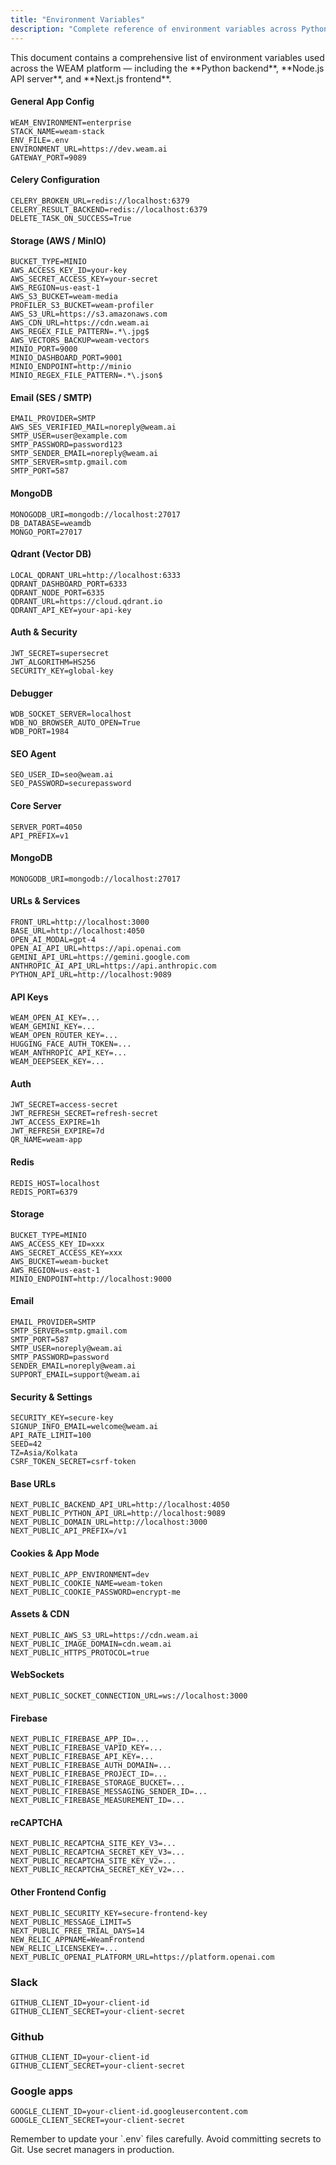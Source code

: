 ```yaml
---
title: "Environment Variables"
description: "Complete reference of environment variables across Python, Node.js, and Next.js in the WEAM platform."
---
```


<Info>
  This document contains a comprehensive list of environment variables used across the WEAM platform — including the **Python backend**, **Node.js API server**, and **Next.js frontend**.
</Info>

<Steps>

<Step title="Python — FastAPI, Celery, MongoDB, AWS">

#### General App Config
```env
WEAM_ENVIRONMENT=enterprise
STACK_NAME=weam-stack
ENV_FILE=.env
ENVIRONMENT_URL=https://dev.weam.ai
GATEWAY_PORT=9089
```

#### Celery Configuration
```env
CELERY_BROKEN_URL=redis://localhost:6379
CELERY_RESULT_BACKEND=redis://localhost:6379
DELETE_TASK_ON_SUCCESS=True
```

#### Storage (AWS / MinIO)
```env
BUCKET_TYPE=MINIO
AWS_ACCESS_KEY_ID=your-key
AWS_SECRET_ACCESS_KEY=your-secret
AWS_REGION=us-east-1
AWS_S3_BUCKET=weam-media
PROFILER_S3_BUCKET=weam-profiler
AWS_S3_URL=https://s3.amazonaws.com
AWS_CDN_URL=https://cdn.weam.ai
AWS_REGEX_FILE_PATTERN=.*\.jpg$
AWS_VECTORS_BACKUP=weam-vectors
MINIO_PORT=9000
MINIO_DASHBOARD_PORT=9001
MINIO_ENDPOINT=http://minio
MINIO_REGEX_FILE_PATTERN=.*\.json$
```

#### Email (SES / SMTP)
```env
EMAIL_PROVIDER=SMTP
AWS_SES_VERIFIED_MAIL=noreply@weam.ai
SMTP_USER=user@example.com
SMTP_PASSWORD=password123
SMTP_SENDER_EMAIL=noreply@weam.ai
SMTP_SERVER=smtp.gmail.com
SMTP_PORT=587
```

#### MongoDB
```env
MONOGODB_URI=mongodb://localhost:27017
DB_DATABASE=weamdb
MONGO_PORT=27017
```

#### Qdrant (Vector DB)
```env
LOCAL_QDRANT_URL=http://localhost:6333
QDRANT_DASHBOARD_PORT=6333
QDRANT_NODE_PORT=6335
QDRANT_URL=https://cloud.qdrant.io
QDRANT_API_KEY=your-api-key
```

#### Auth & Security
```env
JWT_SECRET=supersecret
JWT_ALGORITHM=HS256
SECURITY_KEY=global-key
```

#### Debugger
```env
WDB_SOCKET_SERVER=localhost
WDB_NO_BROWSER_AUTO_OPEN=True
WDB_PORT=1984
```

#### SEO Agent
```env
SEO_USER_ID=seo@weam.ai
SEO_PASSWORD=securepassword
```

</Step>

<Step title="Node.js — API Server">

#### Core Server
```env
SERVER_PORT=4050
API_PREFIX=v1
```

#### MongoDB
```env
MONOGODB_URI=mongodb://localhost:27017
```

#### URLs & Services
```env
FRONT_URL=http://localhost:3000
BASE_URL=http://localhost:4050
OPEN_AI_MODAL=gpt-4
OPEN_AI_API_URL=https://api.openai.com
GEMINI_API_URL=https://gemini.google.com
ANTHROPIC_AI_API_URL=https://api.anthropic.com
PYTHON_API_URL=http://localhost:9089
```

#### API Keys
```env
WEAM_OPEN_AI_KEY=...
WEAM_GEMINI_KEY=...
WEAM_OPEN_ROUTER_KEY=...
HUGGING_FACE_AUTH_TOKEN=...
WEAM_ANTHROPIC_API_KEY=...
WEAM_DEEPSEEK_KEY=...
```

#### Auth
```env
JWT_SECRET=access-secret
JWT_REFRESH_SECRET=refresh-secret
JWT_ACCESS_EXPIRE=1h
JWT_REFRESH_EXPIRE=7d
QR_NAME=weam-app
```

#### Redis
```env
REDIS_HOST=localhost
REDIS_PORT=6379
```

#### Storage
```env
BUCKET_TYPE=MINIO
AWS_ACCESS_KEY_ID=xxx
AWS_SECRET_ACCESS_KEY=xxx
AWS_BUCKET=weam-bucket
AWS_REGION=us-east-1
MINIO_ENDPOINT=http://localhost:9000
```

#### Email
```env
EMAIL_PROVIDER=SMTP
SMTP_SERVER=smtp.gmail.com
SMTP_PORT=587
SMTP_USER=noreply@weam.ai
SMTP_PASSWORD=password
SENDER_EMAIL=noreply@weam.ai
SUPPORT_EMAIL=support@weam.ai
```

#### Security & Settings
```env
SECURITY_KEY=secure-key
SIGNUP_INFO_EMAIL=welcome@weam.ai
API_RATE_LIMIT=100
SEED=42
TZ=Asia/Kolkata
CSRF_TOKEN_SECRET=csrf-token
```

</Step>

<Step title="Next.js — Frontend App">

#### Base URLs
```env
NEXT_PUBLIC_BACKEND_API_URL=http://localhost:4050
NEXT_PUBLIC_PYTHON_API_URL=http://localhost:9089
NEXT_PUBLIC_DOMAIN_URL=http://localhost:3000
NEXT_PUBLIC_API_PREFIX=/v1
```

#### Cookies & App Mode
```env
NEXT_PUBLIC_APP_ENVIRONMENT=dev
NEXT_PUBLIC_COOKIE_NAME=weam-token
NEXT_PUBLIC_COOKIE_PASSWORD=encrypt-me
```

#### Assets & CDN
```env
NEXT_PUBLIC_AWS_S3_URL=https://cdn.weam.ai
NEXT_PUBLIC_IMAGE_DOMAIN=cdn.weam.ai
NEXT_PUBLIC_HTTPS_PROTOCOL=true
```

#### WebSockets
```env
NEXT_PUBLIC_SOCKET_CONNECTION_URL=ws://localhost:3000
```

#### Firebase
```env
NEXT_PUBLIC_FIREBASE_APP_ID=...
NEXT_PUBLIC_FIREBASE_VAPID_KEY=...
NEXT_PUBLIC_FIREBASE_API_KEY=...
NEXT_PUBLIC_FIREBASE_AUTH_DOMAIN=...
NEXT_PUBLIC_FIREBASE_PROJECT_ID=...
NEXT_PUBLIC_FIREBASE_STORAGE_BUCKET=...
NEXT_PUBLIC_FIREBASE_MESSAGING_SENDER_ID=...
NEXT_PUBLIC_FIREBASE_MEASUREMENT_ID=...
```

#### reCAPTCHA
```env
NEXT_PUBLIC_RECAPTCHA_SITE_KEY_V3=...
NEXT_PUBLIC_RECAPTCHA_SECRET_KEY_V3=...
NEXT_PUBLIC_RECAPTCHA_SITE_KEY_V2=...
NEXT_PUBLIC_RECAPTCHA_SECRET_KEY_V2=...
```

#### Other Frontend Config
```env
NEXT_PUBLIC_SECURITY_KEY=secure-frontend-key
NEXT_PUBLIC_MESSAGE_LIMIT=5
NEXT_PUBLIC_FREE_TRIAL_DAYS=14
NEW_RELIC_APPNAME=WeamFrontend
NEW_RELIC_LICENSEKEY=...
NEXT_PUBLIC_OPENAI_PLATFORM_URL=https://platform.openai.com
```
### Slack 
```env
GITHUB_CLIENT_ID=your-client-id
GITHUB_CLIENT_SECRET=your-client-secret
```
### Github

```env
GITHUB_CLIENT_ID=your-client-id
GITHUB_CLIENT_SECRET=your-client-secret
```

### Google apps 

```env
GOOGLE_CLIENT_ID=your-client-id.googleusercontent.com
GOOGLE_CLIENT_SECRET=your-client-secret
```

</Step>

</Steps>

<Note>
  Remember to update your `.env` files carefully. Avoid committing secrets to Git. Use secret managers in production.
</Note>
